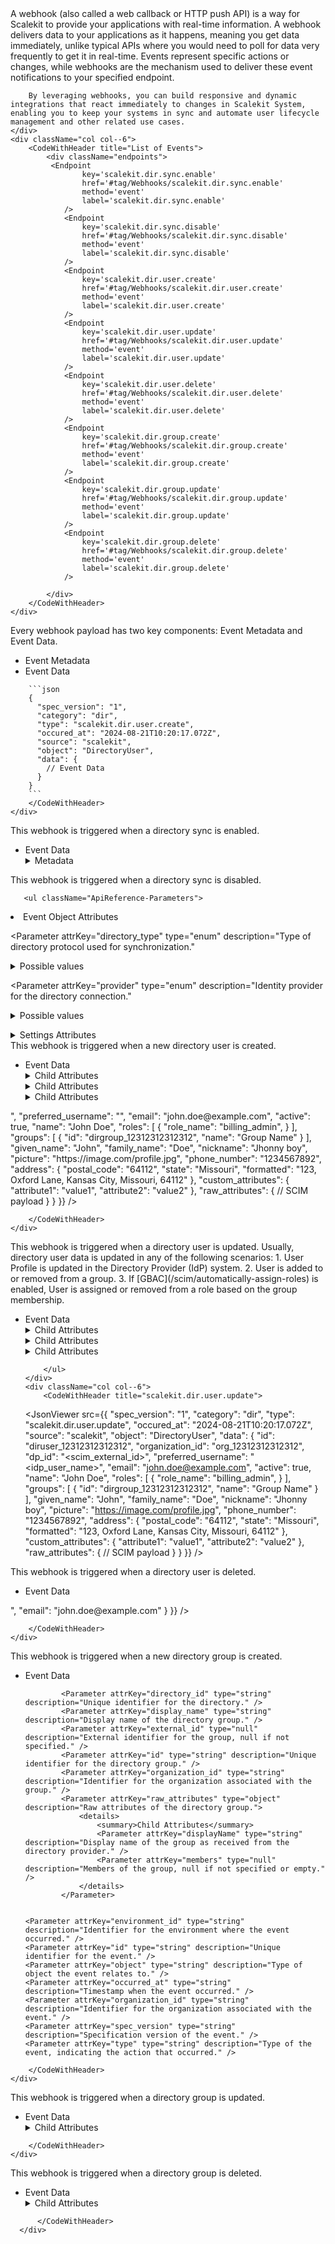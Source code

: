 
<IntersectingHeader id="tag/Webhooks" title="Webhooks"/>
<div className="row section">
    <div className="col col--6">
        A webhook (also called a web callback or HTTP push API) is a way for Scalekit to provide your applications with real-time information. A webhook delivers data to your applications as it happens, meaning you get data immediately, unlike typical APIs where you would need to poll for data very frequently to get it in real-time. Events represent specific actions or changes, while webhooks are the mechanism used to deliver these event notifications to your specified endpoint.

        By leveraging webhooks, you can build responsive and dynamic integrations that react immediately to changes in Scalekit System, enabling you to keep your systems in sync and automate user lifecycle management and other related use cases.
    </div>
    <div className="col col--6">
        <CodeWithHeader title="List of Events">
            <div className="endpoints">
             <Endpoint
                    key='scalekit.dir.sync.enable'
                    href='#tag/Webhooks/scalekit.dir.sync.enable'
                    method='event'
                    label='scalekit.dir.sync.enable'
                />
                <Endpoint
                    key='scalekit.dir.sync.disable'
                    href='#tag/Webhooks/scalekit.dir.sync.disable'
                    method='event'
                    label='scalekit.dir.sync.disable'
                />
                <Endpoint
                    key='scalekit.dir.user.create'
                    href='#tag/Webhooks/scalekit.dir.user.create'
                    method='event'
                    label='scalekit.dir.user.create'
                />
                <Endpoint
                    key='scalekit.dir.user.update'
                    href='#tag/Webhooks/scalekit.dir.user.update'
                    method='event'
                    label='scalekit.dir.user.update'
                />
                <Endpoint
                    key='scalekit.dir.user.delete'
                    href='#tag/Webhooks/scalekit.dir.user.delete'
                    method='event'
                    label='scalekit.dir.user.delete'
                />
                <Endpoint
                    key='scalekit.dir.group.create'
                    href='#tag/Webhooks/scalekit.dir.group.create'
                    method='event'
                    label='scalekit.dir.group.create'
                />
                <Endpoint
                    key='scalekit.dir.group.update'
                    href='#tag/Webhooks/scalekit.dir.group.update'
                    method='event'
                    label='scalekit.dir.group.update'
                />
                <Endpoint
                    key='scalekit.dir.group.delete'
                    href='#tag/Webhooks/scalekit.dir.group.delete'
                    method='event'
                    label='scalekit.dir.group.delete'
                />

            </div>
        </CodeWithHeader>
    </div>

</div>
<IntersectingHeader id="tag/Webhooks/object" title="Event Object" subheading="true" classList="ApiCategoryList"/>
<div className="row section">
    <div className="col col--6">
       Every webhook payload has two key components: Event Metadata and Event Data.
       <ul className="ApiReference-Parameters">
            <li className="ApiReference-Parameter header">Event Metadata</li>
            <Parameter attrKey="spec_version" type="string" description="Version of the event specification (currently '1')." />
            <Parameter attrKey="category" type="string" description="Indicates the event category (Example: 'dir' for directory-related events)." />
            <Parameter attrKey="type" type="string" description="Specifies the exact event type (Example: 'scalekit.dir.user.create' for user creation)." />
            <Parameter attrKey="occured_at" type="string" description="Timestamp of when the event occurred." />
            <Parameter attrKey="source" type="string" description="The origin of the event (always 'scalekit' in this case)." />
            <Parameter attrKey="object" type="string" description="The type of object affected (Example: 'DirectoryUser')." />
            <li className="ApiReference-Parameter header">Event Data</li>
            <Parameter attrKey="data" type="object" description="Contains latest object data after the event." />
        </ul>
    </div>
    <div className="col col--6">
        <CodeWithHeader title="Sample Event Payload">

        ```json
        {
          "spec_version": "1",
          "category": "dir",
          "type": "scalekit.dir.user.create",
          "occured_at": "2024-08-21T10:20:17.072Z",
          "source": "scalekit",
          "object": "DirectoryUser",
          "data": {
            // Event Data
          }
        }
        ```
        </CodeWithHeader>
    </div>

</div>

<IntersectingHeader
  id="tag/Webhooks/scalekit.dir.sync.enable"
  title="scalekit.dir.sync.enable"
  subheading="true"
  classList="ApiCategoryList webhook method"
/>
<div className="row section">
  <div className="col col--6">
    This webhook is triggered when a directory sync is enabled.
    <ul className="ApiReference-Parameters">
      <li className="ApiReference-Parameter header">Event Data</li>
      <Parameter
        attrKey="DirectoryType"
        type="string"
        description="The type of directory synchronization."
      />
      <Parameter
        attrKey="Enabled"
        type="boolean"
        description="Indicates if the directory sync is enabled."
      />
      <Parameter
        attrKey="EnvironmentID"
        type="string"
        description="Identifier for the environment."
      />
      <Parameter
        attrKey="ID"
        type="string"
        description="Unique identifier for the directory sync configuration."
      />
      <Parameter
        attrKey="LastSyncAt"
        type="null"
        description="Timestamp of the last synchronization, null if not yet synced."
      />
      <Parameter
        attrKey="Mappings"
        type="null"
        description="Mappings for directory synchronization, null if not specified."
      />
      <Parameter
        attrKey="Name"
        type="string"
        description="Name of the directory sync configuration."
      />
      <Parameter
        attrKey="OrganizationID"
        type="string"
        description="Identifier for the organization."
      />
      <Parameter attrKey="Provider" type="string" description="The provider of the directory." />
      <Parameter
        attrKey="Settings"
        type="null"
        description="Settings for the directory synchronization, null if not specified."
      />
      <Parameter
        attrKey="Source"
        type="string"
        description="Source of the directory synchronization."
      />
      <Parameter
        attrKey="Status"
        type="string"
        description="Current status of the directory synchronization process."
      />
      <Parameter
        attrKey="updated_at"
        type="string"
        description="Timestamp of when the configuration was last updated."
      />
      <Parameter
        attrKey="spec_version"
        type="string"
        description="Specification version of the event."
      >
        <details>
          <summary>Metadata</summary>
          <Parameter attrKey="id" type="string" description="Unique identifier for the event." />
          <Parameter
            attrKey="type"
            type="string"
            description="Type of the event, indicating the action that occurred."
          />
          <Parameter
            attrKey="occurred_at"
            type="string"
            description="Timestamp when the event occurred."
          />
          <Parameter
            attrKey="environment_id"
            type="string"
            description="Identifier for the environment where the event took place."
          />
          <Parameter
            attrKey="organization_id"
            type="string"
            description="Identifier for the organization associated with the event."
          />
          <Parameter
            attrKey="object"
            type="string"
            description="Type of object the event relates to."
          />
          <Parameter
            attrKey="data"
            type="object"
            description="Detailed information about the event."
          />
        </details>
      </Parameter>
    </ul>
  </div>
  <div className="col col--6">
    <CodeWithHeader title="scalekit.dir.sync.enable">
      <JsonViewer
        src={{
          spec_version: '',
          id: 'evt_40649321678373383',
          type: 'scalekit.dir.sync.enable',
          occurred_at: '2024-10-07T10:14:43.793861Z',
          environment_id: 'env_33245698191261706',
          organization_id: 'org_40649310706073971',
          object: 'OBJECT_TYPE_UNSPECIFIED',
          data: {
            DirectoryType: 'SCIM',
            Enabled: true,
            EnvironmentID: 'env_33245698191261706',
            ID: 'dir_40649321661596167',
            LastSyncAt: null,
            Mappings: null,
            Name: '',
            OrganizationID: 'org_40649310706073971',
            Provider: 'MICROSOFT_AD',
            Settings: null,
            Source: '',
            Status: 'IN_PROGRESS',
            updated_at: '2024-10-07T10:14:43.785152047Z',
          },
        }}
      />
    </CodeWithHeader>
  </div>
</div>

<IntersectingHeader id="tag/Webhooks/scalekit.dir.sync.disable" title="scalekit.dir.sync.disable" subheading="true" classList='ApiCategoryList webhook method'/>
<div className="row section">
    <div className="col col--6">
       This webhook is triggered when a directory sync is disabled.

       <ul className="ApiReference-Parameters">

<li className="ApiReference-Parameter header">Event Object Attributes</li>



<Parameter
  attrKey="spec_version"
  type="string"
  description="Version of the event specification format."
/>



<Parameter attrKey="id" type="string" description="Unique identifier for the specific event." />



<Parameter
  attrKey="type"
  type="string"
  description="Type of event that occurred. Indicates the specific action or state change."
/>



<Parameter
  attrKey="occurred_at"
  type="string"
  description="Timestamp of when the event was generated, in ISO 8601 format."
/>



<Parameter
  attrKey="environment_id"
  type="string"
  description="Unique identifier of the environment where the event occurred."
/>



<Parameter
  attrKey="organization_id"
  type="string"
  description="Unique identifier of the organization associated with the event."
/>


<Parameter attrKey="object" type="string" description="Type of object the event is related to." />


<Parameter
  attrKey="directory_type"
  type="enum"
  description="Type of directory protocol used for synchronization."
>
  <details>
    <summary>Possible values</summary>
    <Parameter attrKey="SCIM" />
  </details>
</Parameter>



<Parameter
  attrKey="enabled"
  type="boolean"
  description="Indicates whether the directory synchronization is currently enabled or disabled."
/>


<Parameter
  attrKey="id"
  type="string"
  description="Unique identifier for the directory connection."
/>



<Parameter
  attrKey="last_sync_at"
  type="string"
  description="Timestamp of the most recent directory synchronization in ISO 8601 format."
/>



<Parameter
  attrKey="organization_id"
  type="string"
  description="Unique identifier of the organization associated with this directory."
/>



<Parameter
  attrKey="provider"
  type="enum"
  description="Identity provider for the directory connection."
>
  <details>
    <summary>Possible values</summary>
    <Parameter attrKey="OKTA" />
  </details>
</Parameter>

  <Parameter
    attrKey="settings"
    type="object"
    description="Configuration settings for the directory connection.">
    <details>
      <summary>Settings Attributes</summary>
      <ul className="ApiReference-Parameters">
        <Parameter
          attrKey="custom_attributes"
          type="null"
          description="Custom attribute mappings. Currently set to null."
        />

        <Parameter
          attrKey="role_assignment"
          type="object"
          description="Role assignment configuration. Currently an empty object."
        />
      </ul>
    </details>

  </Parameter>

<Parameter
  attrKey="status"
  type="enum"
  description="Current status of the directory synchronization process."
>
  <details>
    <summary>Possible values</summary>
    <Parameter attrKey="IN_PROGRESS" />
  </details>
</Parameter>

<Parameter
  attrKey="updated_at"
  type="string"
  description="Timestamp of the most recent update to the directory connection in ISO 8601 format."
/>

</ul>

    </div>
    <div className='col col--6'>
          <CodeWithHeader title="scalekit.dir.sync.disable">
          <JsonViewer src={{

            "spec_version": "1",
            "id": "evt_49180589181370731",
            "type": "scalekit.dir.sync.disable",
            "occurred_at": "2024-12-05T06:45:15.481614Z",
            "environment_id": "env_27758032200925221",
            "organization_id": "org_41857058932261385",
            "object": "Directory",
            "data": {
              "directory_type": "SCIM",
              "enabled": false,
              "id": "dir_41857070105887249",
              "last_sync_at": "2024-12-04T10:29:16.02316Z",
              "organization_id": "org_41857058932261385",
              "provider": "OKTA",
              "settings": {
                "custom_attributes": null,
                "role_assignment": {}
              },
              "status": "IN_PROGRESS",
              "updated_at": "2024-12-05T06:45:15.470706388Z"
            }
          }} />

          </CodeWithHeader>
      </div>

</div>

<IntersectingHeader id="tag/Webhooks/scalekit.dir.user.create" title="scalekit.dir.user.create" subheading="true" classList='ApiCategoryList webhook method'/>
<div className="row section">
    <div className="col col--6">
       This webhook is triggered when a new directory user is created.
       <ul className="ApiReference-Parameters">
            <li className="ApiReference-Parameter header">Event Data</li>
            <Parameter attrKey="id" type="string" description="Unique ID of the Directory User." />
            <Parameter attrKey="organization_id" type="string" description="Unique ID of the Organization to which this directory user belongs." />
            <Parameter attrKey="dp_id" type="string" description="Unique ID of the User in the Directory Provider (IdP) system." />
            <Parameter attrKey="preferred_username" type="string" description="Preferred username of the directory user." />
            <Parameter attrKey="email" type="string" description="Email of the directory user." />
            <Parameter attrKey="active" type="boolean" description="Indicates if the directory user is active." />
            <Parameter attrKey="name" type="string" description="Fully formatted name of the directory user." />
            <Parameter attrKey="roles" type="array" description="Array of roles assigned to the directory user.">
                <details>
                    <summary>Child Attributes</summary>
                    <Parameter attrKey="role" type="string" description="Role of the directory user." />
                    <Parameter attrKey="name" type="string" description="Name of the directory user." />
                </details>
            </Parameter>
            <Parameter attrKey="groups" type="array" description="Array of groups to which the directory user belongs.">
                <details>
                    <summary>Child Attributes</summary>
                    <Parameter attrKey="id" type="string" description="ID of the directory group." />
                    <Parameter attrKey="name" type="string" description="Name of the directory group." />
                </details>
            </Parameter>
            <Parameter attrKey="given_name" type="string" description="Given name of the directory user." />
            <Parameter attrKey="family_name" type="string" description="Family name of the directory user." />
            <Parameter attrKey="nickname" type="string" description="Nickname of the directory user." />
            <Parameter attrKey="picture" type="string" description="URL of the directory user's profile picture." />
            <Parameter attrKey="phone_number" type="string" description="Phone number of the directory user." />
            <Parameter attrKey="address" type="object" description="Address of the directory user.">
                <details>
                    <summary>Child Attributes</summary>
                    <Parameter attrKey="postal_code" type="string" description="Postal code of the directory user address." />
                    <Parameter attrKey="state" type="string" description="State of the directory user address." />
                    <Parameter attrKey="formatted" type="string" description="Formatted address of the directory user." />
                </details>
            </Parameter>
            <Parameter attrKey="custom_attributes" type="object" description="Custom attributes of the directory user." />
            <Parameter attrKey="raw_attributes" type="object" description="Raw attributes of the directory user as received from the Directory Provider (IdP)." />
        </ul>
    </div>
    <div className="col col--6">
        <CodeWithHeader title="scalekit.dir.user.create">
        <JsonViewer src={{
          "spec_version": "1",
          "category": "dir",
          "type": "scalekit.dir.user.create",
          "occured_at": "2024-08-21T10:20:17.072Z",
          "source": "scalekit",
          "object": "DirectoryUser",
          "data": {
            "id": "diruser_12312312312312",
            "organization_id": "org_12312312312312",
            "dp_id": "<scim_external_id>",
            "preferred_username": "<idp_user_name>",
            "email": "john.doe@example.com",
            "active": true,
            "name": "John Doe",
            "roles": [
              {
                "role_name": "billing_admin",
              }
            ],
            "groups": [
              {
                "id": "dirgroup_12312312312312",
                "name": "Group Name"
              }
            ],
            "given_name": "John",
            "family_name": "Doe",
            "nickname": "Jhonny boy",
            "picture": "https://image.com/profile.jpg",
            "phone_number": "1234567892",
            "address": {
              "postal_code": "64112",
              "state": "Missouri",
              "formatted": "123, Oxford Lane, Kansas City, Missouri, 64112"
            },
            "custom_attributes": {
              "attribute1": "value1",
              "attribute2": "value2"
            },
            "raw_attributes": {
              // SCIM payload
            }
          }
        }} />

        </CodeWithHeader>
    </div>

</div>

<IntersectingHeader id="tag/Webhooks/scalekit.dir.user.update" title="scalekit.dir.user.update" subheading="true" classList='ApiCategoryList webhook method'/>
<div className="row section">
    <div className="col col--6">
       This webhook is triggered when a directory user is updated. Usually, directory user data is updated in any of the following scenarios:
       1. User Profile is updated in the Directory Provider (IdP) system.
       2. User is added to or removed from a group.
       3. If [GBAC](/scim/automatically-assign-roles) is enabled, User is assigned or removed from a role based on the group membership.
       <ul className="ApiReference-Parameters">
            <li className="ApiReference-Parameter header">Event Data</li>
            <Parameter attrKey="id" type="string" description="Unique ID of the Directory User." />
            <Parameter attrKey="organization_id" type="string" description="Unique ID of the Organization to which this directory user belongs." />
            <Parameter attrKey="dp_id" type="string" description="Unique ID of the User in the Directory Provider (IdP) system." />
            <Parameter attrKey="preferred_username" type="string" description="Preferred username of the directory user." />
            <Parameter attrKey="email" type="string" description="Email of the directory user." />
            <Parameter attrKey="active" type="boolean" description="Indicates if the directory user is active." />
            <Parameter attrKey="name" type="string" description="Fully formatted name of the directory user." />
            <Parameter attrKey="roles" type="array" description="Array of roles assigned to the directory user.">
                <details>
                    <summary>Child Attributes</summary>
                    <Parameter attrKey="role" type="string" description="Role of the directory user." />
                    <Parameter attrKey="name" type="string" description="Name of the directory user." />
                </details>
            </Parameter>
            <Parameter attrKey="groups" type="array" description="Array of groups to which the directory user belongs.">
                <details>
                    <summary>Child Attributes</summary>
                    <Parameter attrKey="id" type="string" description="ID of the directory group." />
                    <Parameter attrKey="name" type="string" description="Name of the directory group." />
                </details>
            </Parameter>
            <Parameter attrKey="given_name" type="string" description="Given name of the directory user." />
            <Parameter attrKey="family_name" type="string" description="Family name of the directory user." />
            <Parameter attrKey="nickname" type="string" description="Nickname of the directory user." />
            <Parameter attrKey="picture" type="string" description="URL of the directory user's profile picture." />
            <Parameter attrKey="phone_number" type="string" description="Phone number of the directory user." />
            <Parameter attrKey="address" type="object" description="Address of the directory user.">
                <details>
                    <summary>Child Attributes</summary>
                    <Parameter attrKey="postal_code" type="string" description="Postal code of the directory user address." />
                    <Parameter attrKey="state" type="string" description="State of the directory user address." />
                    <Parameter attrKey="formatted" type="string" description="Formatted address of the directory user." />
                </details>
            </Parameter>
            <Parameter attrKey="custom_attributes" type="object" description="Custom attributes of the directory user." />
            <Parameter attrKey="raw_attributes" type="object" description="Raw attributes of the directory user as received from the Directory Provider (IdP)." />

        </ul>
    </div>
    <div className="col col--6">
        <CodeWithHeader title="scalekit.dir.user.update">

<JsonViewer src={{
          "spec_version": "1",
          "category": "dir",
          "type": "scalekit.dir.user.update",
          "occured_at": "2024-08-21T10:20:17.072Z",
          "source": "scalekit",
          "object": "DirectoryUser",
          "data": {
            "id": "diruser_12312312312312",
            "organization_id": "org_12312312312312",
            "dp_id": "<scim_external_id>",
            "preferred_username": "<idp_user_name>",
            "email": "john.doe@example.com",
            "active": true,
            "name": "John Doe",
            "roles": [
              {
                "role_name": "billing_admin",
              }
            ],
            "groups": [
              {
                "id": "dirgroup_12312312312312",
                "name": "Group Name"
              }
            ],
            "given_name": "John",
            "family_name": "Doe",
            "nickname": "Jhonny boy",
            "picture": "https://image.com/profile.jpg",
            "phone_number": "1234567892",
            "address": {
              "postal_code": "64112",
              "state": "Missouri",
              "formatted": "123, Oxford Lane, Kansas City, Missouri, 64112"
            },
            "custom_attributes": {
              "attribute1": "value1",
              "attribute2": "value2"
            },
            "raw_attributes": {
              // SCIM payload
            }
          }
        }} />
        </CodeWithHeader>
    </div>

</div>

<IntersectingHeader id="tag/Webhooks/scalekit.dir.user.delete" title="scalekit.dir.user.delete" subheading="true" classList='ApiCategoryList webhook method'/>
<div className="row section">
    <div className="col col--6">
       This webhook is triggered when a directory user is deleted.
       <ul className="ApiReference-Parameters">
            <li className="ApiReference-Parameter header">Event Data</li>
            <Parameter attrKey="id" type="string" description="Unique ID of the Directory User." />
            <Parameter attrKey="organization_id" type="string" description="Unique ID of the Organization to which this directory user belongs." />
            <Parameter attrKey="dp_id" type="string" description="Unique ID of the User in the Directory Provider (IdP) system." />
            <Parameter attrKey="email" type="string" description="Email of the directory user." />
        </ul>
    </div>
    <div className="col col--6">
        <CodeWithHeader title="scalekit.dir.user.delete">
        <JsonViewer src={{
          "spec_version": "1",
          "category": "dir",
          "type": "scalekit.dir.user.delete",
          "occured_at": "2024-08-21T10:20:17.072Z",
          "source": "scalekit",
          "object": "DirectoryUser",
          "data": {
            "id": "diruser_12312312312312",
            "organization_id": "org_12312312312312",
            "dp_id": "<scim_external_id>",
            "email": "john.doe@example.com"
          }
        }} />

        </CodeWithHeader>
    </div>

</div>

<IntersectingHeader id="tag/Webhooks/scalekit.dir.group.create" title="scalekit.dir.group.create" subheading="true" classList='ApiCategoryList webhook method'/>
<div className="row section">
    <div className="col col--6">
       This webhook is triggered when a new directory group is created.
       <ul className="ApiReference-Parameters">
    <li className="ApiReference-Parameter header">Event Data</li>

            <Parameter attrKey="directory_id" type="string" description="Unique identifier for the directory." />
            <Parameter attrKey="display_name" type="string" description="Display name of the directory group." />
            <Parameter attrKey="external_id" type="null" description="External identifier for the group, null if not specified." />
            <Parameter attrKey="id" type="string" description="Unique identifier for the directory group." />
            <Parameter attrKey="organization_id" type="string" description="Identifier for the organization associated with the group." />
            <Parameter attrKey="raw_attributes" type="object" description="Raw attributes of the directory group.">
                <details>
                    <summary>Child Attributes</summary>
                    <Parameter attrKey="displayName" type="string" description="Display name of the group as received from the directory provider." />
                    <Parameter attrKey="members" type="null" description="Members of the group, null if not specified or empty." />
                </details>
            </Parameter>


    <Parameter attrKey="environment_id" type="string" description="Identifier for the environment where the event occurred." />
    <Parameter attrKey="id" type="string" description="Unique identifier for the event." />
    <Parameter attrKey="object" type="string" description="Type of object the event relates to." />
    <Parameter attrKey="occurred_at" type="string" description="Timestamp when the event occurred." />
    <Parameter attrKey="organization_id" type="string" description="Identifier for the organization associated with the event." />
    <Parameter attrKey="spec_version" type="string" description="Specification version of the event." />
    <Parameter attrKey="type" type="string" description="Type of the event, indicating the action that occurred." />

</ul>
    </div>
    <div className="col col--6">
        <CodeWithHeader title="scalekit.dir.group.create">
        <JsonViewer src={{
              "data": {
                "directory_id": "dir_38610496391217780",
                "display_name": "Avengers",
                "external_id": null,
                "id": "dirgroup_38862741498233423",
                "organization_id": "org_38609339635728478",
                "raw_attributes": {
                  "displayName": "Avengers",
                  "members": null
                }
              },
              "environment_id": "env_32080745237316098",
              "id": "evt_38862741515010639",
              "object": "DirectoryGroup",
              "occurred_at": "2024-09-25T02:26:39.036398577Z",
              "organization_id": "org_38609339635728478",
              "spec_version": "1",
              "type": "scalekit.dir.group.create"
            }} />

        </CodeWithHeader>
    </div>

</div>

<IntersectingHeader id="tag/Webhooks/scalekit.dir.group.update" title="scalekit.dir.group.update" subheading="true" classList='ApiCategoryList webhook method'/>
<div className="row section">
    <div className="col col--6">
       This webhook is triggered when a directory group is updated.
       <ul className="ApiReference-Parameters">
    <li className="ApiReference-Parameter header">Event Data</li>
    <Parameter attrKey="directory_id" type="string" description="Unique identifier for the directory." />
    <Parameter attrKey="display_name" type="string" description="Display name of the directory group." />
    <Parameter attrKey="external_id" type="null" description="External identifier for the group, null if not specified." />
    <Parameter attrKey="id" type="string" description="Unique identifier for the directory group." />
    <Parameter attrKey="organization_id" type="string" description="Identifier for the organization associated with the group." />
    <Parameter attrKey="raw_attributes" type="object" description="Raw attributes of the directory group.">
        <details>
            <summary>Child Attributes</summary>
            <Parameter attrKey="displayName" type="string" description="Display name of the group as received from the directory provider." />
            <Parameter attrKey="members" type="array" description="Array of members in the group.">
                <details>
                    <summary>Child Attributes</summary>
                    <Parameter attrKey="display" type="string" description="Display name or email of the group member." />
                    <Parameter attrKey="value" type="string" description="Unique identifier for the group member." />
                </details>
            </Parameter>
        </details>
    </Parameter>
    <Parameter attrKey="environment_id" type="string" description="Identifier for the environment where the event occurred." />
    <Parameter attrKey="id" type="string" description="Unique identifier for the event." />
    <Parameter attrKey="object" type="string" description="Type of object the event relates to." />
    <Parameter attrKey="occurred_at" type="string" description="Timestamp when the event occurred." />
    <Parameter attrKey="organization_id" type="string" description="Identifier for the organization associated with the event." />
    <Parameter attrKey="spec_version" type="string" description="Specification version of the event." />
    <Parameter attrKey="type" type="string" description="Type of the event, indicating the action that occurred." />
</ul>
    </div>
    <div className="col col--6">
        <CodeWithHeader title="scalekit.dir.group.update">
        <JsonViewer src={{
          "data": {
            "directory_id": "dir_38610496391217780",
            "display_name": "Avengers",
            "external_id": null,
            "id": "dirgroup_38862741498233423",
            "organization_id": "org_38609339635728478",
            "raw_attributes": {
              "displayName": "Avengers",
              "members": [
                {
                  "display": "testuser2@gmail.com",
                  "value": "diruser_38864946578129487"
                }
              ]
            }
          },
          "environment_id": "env_32080745237316098",
          "id": "evt_38864948910162368",
          "object": "DirectoryGroup",
          "occurred_at": "2024-09-25T02:48:34.745030921Z",
          "organization_id": "org_38609339635728478",
          "spec_version": "1",
          "type": "scalekit.dir.group.update"
        }} />

        </CodeWithHeader>
    </div>

</div>

<IntersectingHeader id="tag/Webhooks/scalekit.dir.group.delete" title="scalekit.dir.group.delete" subheading="true" classList='ApiCategoryList webhook method'/>
<div className="row section">
    <div className="col col--6">
       This webhook is triggered when a directory group is deleted.
       <ul className="ApiReference-Parameters">
    <li className="ApiReference-Parameter header">Event Data</li>
    <Parameter attrKey="directory_id" type="string" description="Unique identifier for the directory." />
    <Parameter attrKey="display_name" type="string" description="Display name of the directory group." />
    <Parameter attrKey="dp_id" type="string" description="Unique identifier for the group in the directory provider system." />
    <Parameter attrKey="id" type="string" description="Unique identifier for the directory group." />
    <Parameter attrKey="organization_id" type="string" description="Identifier for the organization associated with the group." />
    <Parameter attrKey="raw_attributes" type="object" description="Raw attributes of the directory group as received from the provider.">
        <details>
            <summary>Child Attributes</summary>
            <Parameter attrKey="displayName" type="string" description="Display name of the group as received from the directory provider." />
            <Parameter attrKey="externalId" type="string" description="External identifier for the group in the directory provider system." />
            <Parameter attrKey="members" type="array" description="Array of members in the group.">
                <details>
                    <summary>Child Attributes</summary>
                    <Parameter attrKey="value" type="string" description="Unique identifier for the group member." />
                </details>
            </Parameter>
        </details>
    </Parameter>
    <Parameter attrKey="environment_id" type="string" description="Identifier for the environment where the event occurred." />
    <Parameter attrKey="id" type="string" description="Unique identifier for the event." />
    <Parameter attrKey="object" type="string" description="Type of object the event relates to." />
    <Parameter attrKey="occurred_at" type="string" description="Timestamp when the event occurred." />
    <Parameter attrKey="organization_id" type="string" description="Identifier for the organization associated with the event." />
    <Parameter attrKey="spec_version" type="string" description="Specification version of the event." />
    <Parameter attrKey="type" type="string" description="Type of the event, indicating the action that occurred." />
</ul>
    </div>
    <div className='col col--6'>
          <CodeWithHeader title="scalekit.dir.group.delete">
          <JsonViewer src={{
            "data": {
              "directory_id": "dir_39802485862301855",
              "display_name": "Admins",
              "dp_id": "7c66a173-79c6-4270-ac78-8f35a8121e0a",
              "id": "dirgroup_40072007005503806",
              "organization_id": "org_39802449573184223",
              "raw_attributes": {
                "displayName": "Admins",
                "externalId": "7c66a173-79c6-4270-ac78-8f35a8121e0a",
                "members": [
                  {
                    "value": "diruser_39805917708943658"
                  },
                  {
                    "value": "diruser_39805918430364405"
                  },
                  {
                    "value": "diruser_39804927869976735"
                  }
                ]
              }
            },
            "environment_id": "env_12205603854221623",
            "id": "evt_40650399597723966",
            "object": "DirectoryGroup",
            "occurred_at": "2024-10-07T10:25:26.289331747Z",
            "organization_id": "org_39802449573184223",
            "spec_version": "1",
            "type": "scalekit.dir.group.delete"
          }} />

          </CodeWithHeader>
      </div>

</div>
